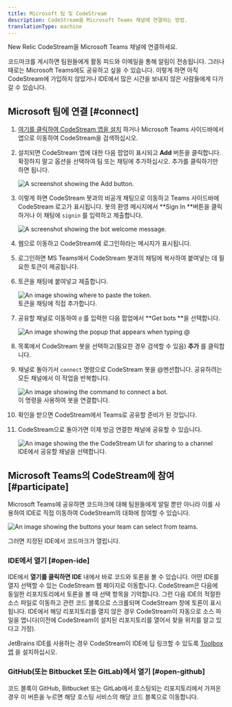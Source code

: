 ```yaml
---
title: Microsoft 팀 및 CodeStream
description: CodeStream을 Microsoft Teams 채널에 연결하는 방법.
translationType: machine
---
```









New Relic CodeStream을 Microsoft Teams 채널에 연결하세요.

코드마크를 게시하면 팀원들에게 활동 피드와 이메일을 통해 알림이 전송됩니다. 그러나 때로는 Microsoft Teams에도 공유하고 싶을 수 있습니다. 이렇게 하면 아직 CodeStream에 가입하지 않았거나 IDE에서 많은 시간을 보내지 않은 사람들에게 다가갈 수 있습니다.

## Microsoft 팀에 연결 [#connect]

1. [여기를 클릭하여 CodeStream 앱을 설치](https://teams.microsoft.com/l/app/7cf49ab7-8b65-4407-b494-f02b525eef2b?source=store-copy-link) 하거나 Microsoft Teams 사이드바에서 앱으로 이동하여 CodeStream을 검색하십시오.

2. 설치되면 CodeStream 앱에 대한 다음 팝업이 표시되고 **Add** 버튼을 클릭합니다. 확장하지 말고 옵션을 선택하여 팀 또는 채팅에 추가하십시오. 추가를 클릭하기만 하면 됩니다.

   <img title="Add" alt="A screenshot showing the Add button." src={codestreamMsteamsCodestreamAppPage}/>

3. 이렇게 하면 CodeStream 봇과의 비공개 채팅으로 이동하고 Teams 사이드바에 CodeStream 로고가 표시됩니다. 봇의 환영 메시지에서 **Sign In **버튼을 클릭하거나 이 채팅에 `signin` 를 입력하고 제출합니다.

   <img title="Weclome" alt="A screenshot showing the bot welcome message." src={codestreamMsteamsCodestreamBotWelcome}/>

4. 웹으로 이동하고 CodeStream에 로그인하라는 메시지가 표시됩니다.

5. 로그인하면 MS Teams에서 CodeStream 봇과의 채팅에 복사하여 붙여넣는 데 필요한 토큰이 제공됩니다.

6. 토큰을 채팅에 붙여넣고 제출합니다.

   <img title="Token" alt="An image showing where to paste the token." src={codestreamMsteamsTokenExample}/>

   <figcaption>토큰을 채팅에 직접 추가합니다.</figcaption>

7. 공유할 채널로 이동하여 `@` 를 입력한 다음 팝업에서 **Get bots **을 선택합니다.

   <img title="Bots" alt="An image showing the popup that appears when typing @" src={codestreamMsteamsAddBotButton}/>

8. 목록에서 CodeStream 봇을 선택하고(필요한 경우 검색할 수 있음) **추가** 를 클릭합니다.

9. 채널로 돌아가서 `connect` 명령으로 CodeStream 봇을 @멘션합니다. 공유하려는 모든 채널에서 이 작업을 반복합니다.

   <img title="Connect bot" alt="An image showing the command to connect a bot." src={codestreamMsteamsCodestreamConnectBotMessage}/>

   <figcaption>이 명령을 사용하여 봇을 연결합니다.</figcaption>

10. 확인을 받으면 CodeStream에서 Teams로 공유할 준비가 된 것입니다.

11. CodeStream으로 돌아가면 이제 방금 연결한 채널에 공유할 수 있습니다.

    <img title="Share to channel" alt="An image showing the the CodeStream UI for sharing to a channel" src={codestreamMsteamsCodestreamSelectChannel}/>

    <figcaption>IDE에서 공유할 채널을 선택합니다.</figcaption>

## Microsoft Teams의 CodeStream에 참여 [#participate]

Microsoft Teams에 공유하면 코드마크에 대해 팀원들에게 알릴 뿐만 아니라 이를 사용하여 IDE로 직접 이동하여 CodeStream의 대화에 참여할 수 있습니다.

<img
  title="Teams UI"
  alt="An image showing the buttons your team can select from teams."
  src={codestreamMsteamsExampleCodestreamMessage}
/>

<figcaption>
  그러면 지정된 IDE에서 코드마크가 열립니다.
</figcaption>

### IDE에서 열기 [#open-ide]

IDE에서 **열기를 클릭하면 IDE** 내에서 바로 코드와 토론을 볼 수 있습니다. 어떤 IDE를 열지 선택할 수 있는 CodeStream 웹 페이지로 이동합니다. CodeStream은 다음에 동일한 리포지토리에서 토론을 볼 때 선택 항목을 기억합니다. 그런 다음 IDE의 적절한 소스 파일로 이동하고 관련 코드 블록으로 스크롤되며 CodeStream 창에 토론이 표시됩니다. IDE에서 해당 리포지토리를 열지 않은 경우 CodeStream이 자동으로 소스 파일을 엽니다(이전에 CodeStream이 설치된 리포지토리를 열어서 찾을 위치를 알고 있다고 가정).

JetBrains IDE를 사용하는 경우 CodeStream이 IDE에 딥 링크할 수 있도록 [Toolbox 앱](https://www.jetbrains.com/toolbox-app/) 을 설치하십시오.

### GitHub(또는 Bitbucket 또는 GitLab)에서 열기 [#open-github]

코드 블록이 GitHub, Bitbucket 또는 GitLab에서 호스팅되는 리포지토리에서 가져온 경우 이 버튼을 누르면 해당 호스팅 서비스의 해당 코드 블록으로 이동합니다.